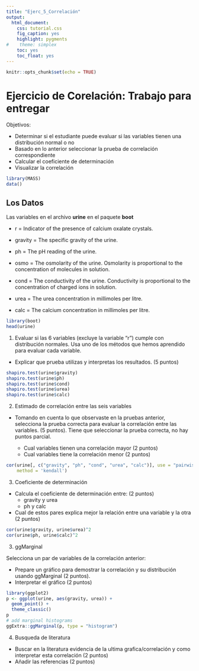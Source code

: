 ```yaml
---
title: "Ejerc_5_Correlación"
output:
  html_document:
    css: tutorial.css
    fig_caption: yes
    highlight: pygments
#    theme: simplex
    toc: yes
    toc_float: yes
---
```


```r
knitr::opts_chunk$set(echo = TRUE)
```

# Ejercicio de Corelación: Trabajo para entregar

  Objetivos:
  
  + Determinar si el estudiante puede evaluar si las variables tienen una distribución normal o no
  + Basado en lo anterior seleccionar la prueba de correlación correspondiente
  + Calcular el coeficiente de determinación
  + Visualizar la correlación

```r
library(MASS)
data()

```

## Los Datos

Las variables en el archivo **urine** en el paquete **boot**

+ r = Indicator of the presence of calcium oxalate crystals.

+ gravity = The specific gravity of the urine.

+ ph = The pH reading of the urine.

+ osmo = The osmolarity of the urine. Osmolarity is proportional to the concentration of molecules in solution.

+ cond = The conductivity of the urine. Conductivity is proportional to the concentration of charged ions in solution.

+ urea = The urea concentration in millimoles per litre.

+ calc = The calcium concentration in millimoles per litre.


```r
library(boot)
head(urine) 
```


1. Evaluar si las 6 variables (excluye la variable "r") cumple con distribución normales. Usa uno de los métodos que hemos aprendido para evaluar cada variable.
  
  + Explicar que prueba utilizas y interpretas los resultados. (5 puntos) 
  

```r

shapiro.test(urine$gravity)
shapiro.test(urine$ph)
shapiro.test(urine$cond)
shapiro.test(urine$urea)
shapiro.test(urine$calc)

```


2. Estimado de correlación entre las seis variables

+ Tomando en cuenta lo que observaste en la pruebas anterior, selecciona la prueba correcta para evaluar la correlación entre las variables. (5 puntos).   Tiene que seleccionar la prueba correcta, no hay puntos parcial. 

    + Cual variables tienen una correlación mayor (2 puntos)
    + Cual variables tiene la correlación menor (2 puntos)


```r
cor(urine[, c("gravity", "ph", "cond", "urea", "calc")], use = "pairwise.complete.obs",
    method = 'kendall')
```


3. Coeficiente de determinación

 + Calcula el coeficiente de determinación entre: (2 puntos)
     + gravity y urea
     + ph y calc
     
  + Cual de estos pares explica mejor la relación entre una variable y la otra (2 puntos)  

```r
cor(urine$gravity, urine$urea)^2
cor(urine$ph, urine$calc)^2
```


3.  ggMarginal

Selecciona un par de variables de la correlación anterior:

  + Prepare un gráfico para demostrar la correlación y su distribución usando ggMarginal (2 puntos). 
  + Interpretar el gráfico (2 puntos)

```r
library(ggplot2)
p <- ggplot(urine, aes(gravity, urea)) + 
  geom_point() + 
  theme_classic()
p
# add marginal histograms
ggExtra::ggMarginal(p, type = "histogram")
```

4. Busqueda de literatura

 + Buscar en la literatura evidencia de la ultima grafica/correlación y como interpretar esta correlación (2 puntos)
 + Añadir las referencias  (2 puntos)






